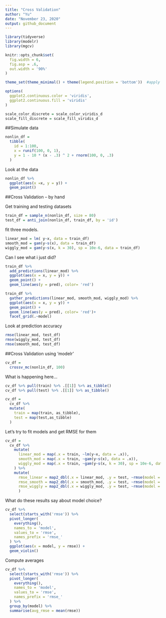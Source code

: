 ```yaml
---
title: "Cross Validation"
author: "Yu"
date: "November 23, 2020"
output: github_document
---
```


```r
library(tidyverse)
library(modelr)
library(mgcv)

knitr::opts_chunk$set(
  fig.width = 6,
  fig.asp = .6, 
  out.width = '90%'
)

theme_set(theme_minimal() + theme(legend.position = 'bottom'))  #apply this theme setting everywhere in this document

options(
  ggplot2.continuous.color = 'viridis',
  ggplot2.continuous.fill = 'viridis'
)

scale_color_discrete = scale_color_viridis_d
scale_fill_discrete = scale_fill_viridis_d
```


##Simulate data

```r
nonlin_df = 
  tibble(
    id = 1:100,
    x = runif(100, 0, 1),
    y = 1 - 10 * (x - .3) ^ 2 + rnorm(100, 0, .3)
  )
```


Look at the data

```r
nonlin_df %>% 
  ggplot(aes(x =x, y = y)) +
  geom_point()
```

##Cross Validation -- by hand

Get training and testing datasets
```r
train_df = sample_n(nonlin_df, size = 80)
test_df = anti_join(nonlin_df, train_df, by = 'id')
```

fit three models.

```r
linear_mod = lm( y~x, data = train_df)
smooth_mod = gam(y~s(x), data = train_df)
wiggly_mod = gam(y~s(x, k = 30), sp = 10e-6, data = train_df)
```

Can I see what i just did?

```r
train_df %>% 
  add_predictions(linear_mod) %>% 
  ggplot(aes(x = x, y = y)) + 
  geom_point() + 
  geom_line(aes(y = pred), color= 'red')
```

```r
train_df %>% 
  gather_predictions(linear_mod, smooth_mod, wiggly_mod) %>% 
  ggplot(aes(x = x, y = y)) + 
  geom_point() + 
  geom_line(aes(y = pred), color= 'red')+
  facet_grid(.~model)
```


Look at prediction accuracy

```r
rmse(linear_mod, test_df)
rmse(wiggly_mod, test_df)
rmse(smooth_mod, test_df)
```

##Cross Validation using 'modelr'

```r
cv_df = 
  crossv_mc(nonlin_df, 100)
```


What is happening  here...

```r
cv_df %>% pull(train) %>% .[[1]] %>% as_tibble()
cv_df %>% pull(test) %>% .[[1]] %>% as_tibble()
```

```r
cv_df = 
  cv_df %>% 
  mutate(
    train = map(train, as_tibble),
    test = map(test,as_tibble)
  )
```


Let's try to fit models and get RMSE for them

```r
cv_df = 
  cv_df %>% 
    mutate(
      linear_mod = map(.x = train, ~lm(y~x, data = .x)),
      smooth_mod = map(.x = train, ~gam(y~s(x), data = .x)),
      wiggly_mod = map(.x = train, ~gam(y~s(x, k = 30), sp = 10e-6, data = .x))
    ) %>% 
    mutate(
      rmse_linear = map2_dbl(.x = linear_mod, .y = test, ~rmse(model = .x, data = .y)),
      rmse_smooth = map2_dbl(.x = smooth_mod, .y = test, ~rmse(model = .x, data = .y)),
      rmse_wiggly = map2_dbl(.x = wiggly_mod, .y = test, ~rmse(model = .x, data = .y))
      )
```

What do these results say about model choice?

```r
cv_df %>% 
  select(starts_with('rmse')) %>% 
  pivot_longer(
    everything(),
    names_to = 'model', 
    values_to = 'rmse',
    names_prefix = 'rmse_'
  ) %>% 
  ggplot(aes(x = model, y = rmse)) +
  geom_violin()
```


Compute averages
```r
cv_df %>% 
  select(starts_with('rmse')) %>% 
  pivot_longer(
    everything(),
    names_to = 'model', 
    values_to = 'rmse',
    names_prefix = 'rmse_'
  ) %>% 
  group_by(model) %>% 
  summarise(avg_rmse = mean(rmse))
```


